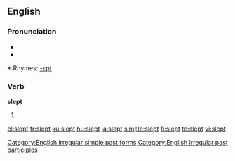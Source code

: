 ==English==

===Pronunciation===
*{{IPA|/slεpt/}}
*{{audio|en-us-slept.ogg|Audio (US)}}

*:Rhymes: [[Rhymes:English:-ɛpt|-ɛpt]]

===Verb===
'''slept'''

# {{past of|[[sleep]]}}

[[Category:English irregular simple past forms]]
[[Category:English irregular past participles]]

[[el:slept]]
[[fr:slept]]
[[ku:slept]]
[[hu:slept]]
[[ja:slept]]
[[simple:slept]]
[[fi:slept]]
[[te:slept]]
[[vi:slept]]